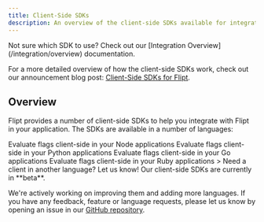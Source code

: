 ```yaml
---
title: Client-Side SDKs
description: An overview of the client-side SDKs available for integrating with Flipt.
---
```


<Info>
  Not sure which SDK to use? Check out our [Integration
  Overview](/integration/overview) documentation.
</Info>

For a more detailed overview of how the client-side SDKs work, check out our announcement blog post: [Client-Side SDKs for Flipt](https://www.flipt.io/blog/new-client-side-evaluation).

## Overview

Flipt provides a number of client-side SDKs to help you integrate with Flipt in your application. The SDKs are available in a number of languages:

<CardGroup cols={2}>
  <Card
    title="Node/TypeScript"
    href="https://github.com/flipt-io/flipt-client-sdks/tree/main/flipt-client-node"
    icon="node"
    color="#68a063"
  >
    Evaluate flags client-side in your Node applications
  </Card>
  <Card
    href="https://github.com/flipt-io/flipt-client-sdks/tree/main/flipt-client-python"
    title="Python"
    icon="python"
    color="#4c8abe"
  >
    Evaluate flags client-side in your Python applications
  </Card>
  <Card
    href="https://github.com/flipt-io/flipt-client-sdks/tree/main/flipt-client-go"
    title="Go"
    icon="golang"
    color="#00add8"
  >
    Evaluate flags client-side in your Go applications
  </Card>
  <Card
    href="https://github.com/flipt-io/flipt-client-sdks/tree/main/flipt-client-ruby"
    title="Ruby"
    icon="gem"
    color="#cd412b"
  >
    Evaluate flags client-side in your Ruby applications
  </Card>
  <Card
    href="https://github.com/flipt-io/flipt-client-sdks/issues/new"
    title="Request a Client"
    icon="github"
    color="#000000"
  >
    > Need a client in another language? Let us know!
  </Card>
</CardGroup>

<Warning>
  Our client-side SDKs are currently in **beta**.

We're actively working on improving them and adding more languages. If you have any feedback, feature or language requests, please let us know by opening an issue in our [GitHub repository](https://github.com/flipt-io/flipt-client-sdks).

</Warning>
